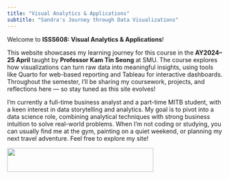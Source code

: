 ```yaml
---
title: "Visual Analytics & Applications"
subtitle: "Sandra's Journey through Data Visualizations"
---
```


Welcome to **ISSS608: Visual Analytics & Applications**!

This website showcases my learning journey for this course in the **AY2024–25 April** taught by **Professor Kam Tin Seong** at SMU. The course explores how visualizations can turn raw data into meaningful insights, using tools like Quarto for web-based reporting and Tableau for interactive dashboards. Throughout the semester, I’ll be sharing my coursework, projects, and reflections here — so stay tuned as this site evolves!

I’m currently a full-time business analyst and a part-time MITB student, with a keen interest in data storytelling and analytics. My goal is to pivot into a data science role, combining analytical techniques with strong business intuition to solve real-world problems. When I’m not coding or studying, you can usually find me at the gym, painting on a quiet weekend, or planning my next travel adventure. Feel free to explore my site!

![](images/Tech.jpg){fig-align="center" width="342" height="56"}
